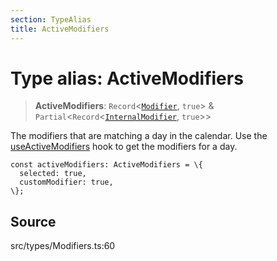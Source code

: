 ```yaml
---
section: TypeAlias
title: ActiveModifiers
---
```


# Type alias: ActiveModifiers

> **ActiveModifiers**: `Record`\<[`Modifier`](/api/latest/type-aliases/Modifier.mdx), `true`\> & `Partial`\<`Record`\<[`InternalModifier`](/api/latest/enumerations/InternalModifier.mdx), `true`\>\>

The modifiers that are matching a day in the calendar. Use the
[useActiveModifiers](/api/latest/functions/useActiveModifiers.mdx) hook to get the modifiers for a day.

    const activeModifiers: ActiveModifiers = \{
      selected: true,
      customModifier: true,
    \};

## Source

src/types/Modifiers.ts:60
